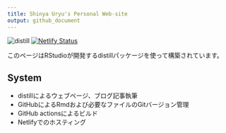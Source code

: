 ```yaml
---
title: Shinya Uryu's Personal Web-site
output: github_document
---
```


![distill](https://github.com/uribo/suryu.me/workflows/distill/badge.svg) [![Netlify Status](https://api.netlify.com/api/v1/badges/fa420b64-0074-46ce-a29f-76070d0d5443/deploy-status)](https://app.netlify.com/sites/nervous-roentgen-6ef059/deploys)

このページはRStudioが開発するdistillパッケージを使って構築されています。

## System

- distillによるウェブページ、ブログ記事執筆
- GitHubによるRmdおよび必要なファイルのGitバージョン管理
- GitHub actionsによるビルド
- Netlifyでのホスティング
